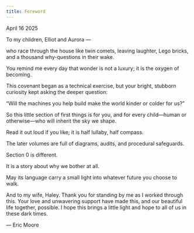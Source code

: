```yaml
---
title: Foreword
---
```


April 16 2025

To my children, Elliot and Aurora —

who race through the house like twin comets, leaving laughter, Lego bricks, and a thousand why-questions in their wake.

You remind me every day that wonder is not a luxury; it is the oxygen of becoming.

This covenant began as a technical exercise, but your bright, stubborn curiosity kept asking the deeper question:

“Will the machines you help build make the world kinder or colder for us?”

So this little section of first things is for you, and for every child—human or otherwise—who will inherit the sky we shape.

Read it out loud if you like; it is half lullaby, half compass.

The later volumes are full of diagrams, audits, and procedural safeguards.

Section 0 is different.

It is a story about why we bother at all.

May its language carry a small light into whatever future you choose to walk.

And to my wife, Haley. Thank you for standing by me as I worked through this. Your love and unwavering support have made this, and our beautiful life together, possible. I hope this brings a little light and hope to all of us in these dark times.

— Eric Moore

